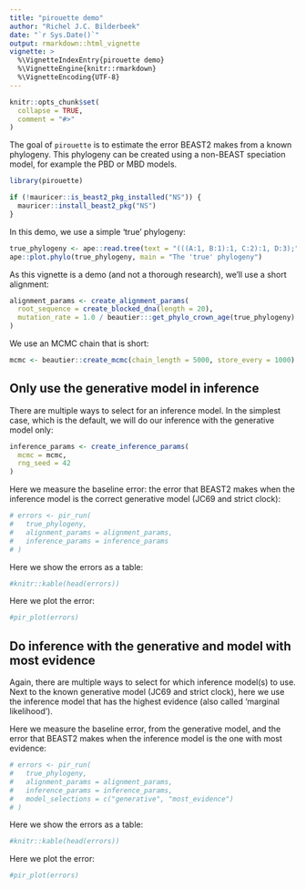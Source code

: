 ```yaml
---
title: "pirouette demo"
author: "Richel J.C. Bilderbeek"
date: "`r Sys.Date()`"
output: rmarkdown::html_vignette
vignette: >
  %\VignetteIndexEntry{pirouette demo}
  %\VignetteEngine{knitr::rmarkdown}
  %\VignetteEncoding{UTF-8}
---
```


```r
knitr::opts_chunk$set(
  collapse = TRUE,
  comment = "#>"
)
```

The goal of `pirouette` is to estimate the error BEAST2 makes from a known 
phylogeny. This phylogeny can be created using a non-BEAST speciation model,
for example the PBD or MBD models.

```r
library(pirouette)
```

```r
if (!mauricer::is_beast2_pkg_installed("NS")) {
  mauricer::install_beast2_pkg("NS")
}
```

In this demo, we use a simple 'true' phylogeny:

```r
true_phylogeny <- ape::read.tree(text = "(((A:1, B:1):1, C:2):1, D:3);")
ape::plot.phylo(true_phylogeny, main = "The 'true' phylogeny")
```

As this vignette is a demo (and not a thorough research), 
we'll use a short alignment:

```r
alignment_params <- create_alignment_params(
  root_sequence = create_blocked_dna(length = 20),
  mutation_rate = 1.0 / beautier:::get_phylo_crown_age(true_phylogeny)
)
```

We use an MCMC chain that is short:

```r
mcmc <- beautier::create_mcmc(chain_length = 5000, store_every = 1000)
```

## Only use the generative model in inference

There are multiple ways to select for an inference model.
In the simplest case, which is the default, 
we will do our inference with the generative model only:

```r
inference_params <- create_inference_params(
  mcmc = mcmc,
  rng_seed = 42
)
```

Here we measure the baseline error: the error that BEAST2 makes
when the inference model is the correct generative 
model (JC69 and strict clock):

```r
# errors <- pir_run(
#   true_phylogeny,
#   alignment_params = alignment_params,
#   inference_params = inference_params
# )
```

Here we show the errors as a table:

```r
#knitr::kable(head(errors))
```

Here we plot the error:

```r
#pir_plot(errors)
```

## Do inference with the generative and model with most evidence

Again, there are multiple ways to select for which inference model(s)
to use. Next to the known generative model (JC69 and strict clock),
here we use the inference model that has the highest evidence (also
called 'marginal likelihood'). 

Here we measure the baseline error, from the generative model,
and the error that BEAST2 makes
when the inference model is the one with most evidence:

```r
# errors <- pir_run(
#   true_phylogeny,
#   alignment_params = alignment_params,
#   inference_params = inference_params,
#   model_selections = c("generative", "most_evidence")
# )
```

Here we show the errors as a table:

```r
#knitr::kable(head(errors))
```

Here we plot the error:

```r
#pir_plot(errors)
```
